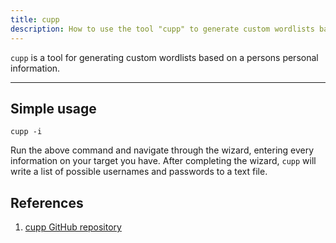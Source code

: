 ```yaml
---
title: cupp
description: How to use the tool "cupp" to generate custom wordlists based on a persons data points.
---
```


`cupp` is a tool for generating custom wordlists based on a persons personal information.

---

## Simple usage

```shell
cupp -i
```

Run the above command and navigate through the wizard, entering every information on your target you have. After
completing the wizard, `cupp` will write a list of possible usernames and passwords to a text file.

## References

1. [cupp GitHub repository](https://github.com/Mebus/cupp)
